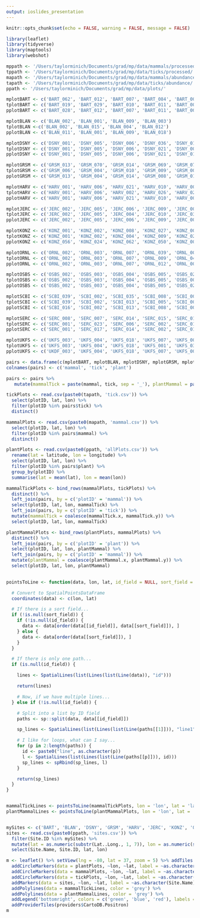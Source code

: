 ```yaml
---
output: ioslides_presentation
---
```


```r
knitr::opts_chunk$set(echo = FALSE, warning = FALSE, message = FALSE)

library(leaflet)
library(tidyverse)
library(maptools)
library(webshot)
```

```r
mppath <- '/Users/taylorminich/Documents/grad/mp/data/mammals/processed/'
tppath <- '/Users/taylorminich/Documents/grad/mp/data/ticks/processed/'
mapath <- '/Users/taylorminich/Documents/grad/mp/data/mammals/abundance/'
tapath <- '/Users/taylorminich/Documents/grad/mp/data/ticks/abundance/'
ppath <- '/Users/taylorminich/Documents/grad/mp/data/plots/'

mplotBART <- c('BART_062', 'BART_012', 'BART_007', 'BART_084', 'BART_001', 'BART_015')
tplotBART <- c('BART_019', 'BART_029', 'BART_010', 'BART_011', 'BART_002', 'BART_015')
pplotBART <- c('BART_028', 'BART_012', 'BART_007', 'BART_011', 'BART_001', 'BART_015')

mplotBLAN <- c('BLAN_002', 'BLAN_001', 'BLAN_009', 'BLAN_003')
tplotBLAN <-c('BLAN_002', 'BLAN_015', 'BLAN_004', 'BLAN_012')
pplotBLAN <- c('BLAN_011', 'BLAN_001', 'BLAN_009', 'BLAN_018')

mplotDSNY <- c('DSNY_001', 'DSNY_005', 'DSNY_006', 'DSNY_036', 'DSNY_016', 'DSNY_009', 'DSNY_004')
tplotDSNY <- c('DSNY_001', 'DSNY_005', 'DSNY_006', 'DSNY_021', 'DSNY_008', 'DSNY_014', 'DSNY_004')
pplotDSNY <- c('DSNY_001', 'DSNY_005', 'DSNY_006', 'DSNY_021', 'DSNY_016', 'DSNY_009', 'DSNY_004')

mplotGRSM <- c('GRSM_013', 'GRSM_070', 'GRSM_014', 'GRSM_069', 'GRSM_071', 'GRSM_003', 'GRSM_015')
tplotGRSM <- c('GRSM_006', 'GRSM_004', 'GRSM_010', 'GRSM_009', 'GRSM_005', 'GRSM_003', 'GRSM_015')
pplotGRSM <- c('GRSM_013', 'GRSM_004', 'GRSM_014', 'GRSM_008', 'GRSM_011', 'GRSM_003', 'GRSM_015')

mplotHARV <- c('HARV_001', 'HARV_006', 'HARV_021', 'HARV_010', 'HARV_008', 'HARV_023', 'HARV_032')
tplotHARV <- c('HARV_001', 'HARV_006', 'HARV_002', 'HARV_026', 'HARV_020', 'HARV_004', 'HARV_022')
pplotHARV <- c('HARV_001', 'HARV_006', 'HARV_021', 'HARV_010', 'HARV_008', 'HARV_023', 'HARV_022')

mplotJERC <- c('JERC_002', 'JERC_005', 'JERC_006', 'JERC_009', 'JERC_003', 'JERC_019')
tplotJERC <- c('JERC_002', 'JERC_005', 'JERC_004', 'JERC_010', 'JERC_034', 'JERC_044')
pplotJERC <- c('JERC_002', 'JERC_005', 'JERC_006', 'JERC_009', 'JERC_003', 'JERC_019')

mplotKONZ <- c('KONZ_001', 'KONZ_002', 'KONZ_008', 'KONZ_027', 'KONZ_006', 'KONZ_005')
tplotKONZ <- c('KONZ_001', 'KONZ_002', 'KONZ_004', 'KONZ_009', 'KONZ_025', 'KONZ_007')
pplotKONZ <- c('KONZ_056', 'KONZ_024', 'KONZ_062', 'KONZ_050', 'KONZ_003', 'KONZ_065')

mplotORNL <- c('ORNL_002', 'ORNL_003', 'ORNL_007', 'ORNL_039', 'ORNL_001', 'ORNL_027')
tplotORNL <- c('ORNL_002', 'ORNL_003', 'ORNL_007', 'ORNL_009', 'ORNL_040', 'ORNL_008')
pplotORNL <- c('ORNL_002', 'ORNL_003', 'ORNL_007', 'ORNL_012', 'ORNL_001', 'ORNL_027')

mplotOSBS <- c('OSBS_002', 'OSBS_003', 'OSBS_004', 'OSBS_005', 'OSBS_023', 'OSBS_012')
tplotOSBS <- c('OSBS_002', 'OSBS_003', 'OSBS_004', 'OSBS_005', 'OSBS_001', 'OSBS_022')
pplotOSBS <- c('OSBS_002', 'OSBS_003', 'OSBS_004', 'OSBS_005', 'OSBS_023', 'OSBS_012')

mplotSCBI <- c('SCBI_039', 'SCBI_002', 'SCBI_035', 'SCBI_008', 'SCBI_004', 'SCBI_003')
tplotSCBI <- c('SCBI_039', 'SCBI_002', 'SCBI_013', 'SCBI_005', 'SCBI_006', 'SCBI_007')
pplotSCBI <- c('SCBI_016', 'SCBI_002', 'SCBI_013', 'SCBI_008', 'SCBI_004', 'SCBI_003')

mplotSERC <- c('SERC_008', 'SERC_007', 'SERC_014', 'SERC_015', 'SERC_011', 'SERC_031')
tplotSERC <- c('SERC_001', 'SERC_023', 'SERC_006', 'SERC_002', 'SERC_012', 'SERC_005')
pplotSERC <- c('SERC_001', 'SERC_017', 'SERC_014', 'SERC_002', 'SERC_011', 'SERC_003')

mplotUKFS <- c('UKFS_003', 'UKFS_004', 'UKFS_018', 'UKFS_007', 'UKFS_009', 'UKFS_010')
tplotUKFS <- c('UKFS_003', 'UKFS_004', 'UKFS_018', 'UKFS_001', 'UKFS_030', 'UKFS_002')
pplotUKFS <- c('UKDF_003', 'UKFS_004', 'UKFS_018', 'UKFS_007', 'UKFS_002', 'UKFS_010')

pairs <- data.frame(c(mplotBART, mplotBLAN, mplotDSNY, mplotGRSM, mplotHARV, mplotJERC, mplotKONZ, mplotORNL, mplotOSBS, mplotSCBI, mplotSERC, mplotUKFS), c(tplotBART, tplotBLAN, tplotDSNY, tplotGRSM, tplotHARV, tplotJERC, tplotKONZ, tplotORNL, tplotOSBS, tplotSCBI, tplotSERC, tplotUKFS), c(pplotBART, pplotBLAN, pplotDSNY, pplotGRSM, pplotHARV, pplotJERC, pplotKONZ, pplotORNL, pplotOSBS, pplotSCBI, pplotSERC, pplotUKFS))
colnames(pairs) <- c('mammal', 'tick', 'plant')

pairs <- pairs %>%
   mutate(mammalTick = paste(mammal, tick, sep = '_'), plantMammal = paste(plant, mammal, sep = '_'))

tickPlots <- read.csv(paste0(tapath, 'tick.csv')) %>%
  select(plotID, lat, lon) %>%
  filter(plotID %in% pairs$tick) %>%
  distinct()

mammalPlots <- read.csv(paste0(mapath, 'mammal.csv')) %>%
  select(plotID, lat, lon) %>%
  filter(plotID %in% pairs$mammal) %>%
  distinct()

plantPlots <- read.csv(paste0(ppath, 'allPlots.csv')) %>%
  rename(lat = latitude, lon = longitude) %>%
  select(plotID, lat, lon) %>%
  filter(plotID %in% pairs$plant) %>%
  group_by(plotID) %>%
  summarise(lat = mean(lat), lon = mean(lon))

mammalTickPlots <- bind_rows(mammalPlots, tickPlots) %>%
  distinct() %>%
  left_join(pairs, by = c('plotID' = 'mammal')) %>%
  select(plotID, lat, lon, mammalTick) %>%
  left_join(pairs, by = c('plotID' = 'tick')) %>%
  mutate(mammalTick = coalesce(mammalTick.x, mammalTick.y)) %>%
  select(plotID, lat, lon, mammalTick)

plantMammalPlots <- bind_rows(plantPlots, mammalPlots) %>%
  distinct() %>%
  left_join(pairs, by = c('plotID' = 'plant')) %>%
  select(plotID, lat, lon, plantMammal) %>%
  left_join(pairs, by = c('plotID' = 'mammal')) %>%
  mutate(plantMammal = coalesce(plantMammal.x, plantMammal.y)) %>%
  select(plotID, lat, lon, plantMammal)
  

pointsToLine <- function(data, lon, lat, id_field = NULL, sort_field = NULL) {

  # Convert to SpatialPointsDataFrame
  coordinates(data) <- c(lon, lat)

  # If there is a sort field...
  if (!is.null(sort_field)) {
    if (!is.null(id_field)) {
      data <- data[order(data[[id_field]], data[[sort_field]]), ]
    } else {
      data <- data[order(data[[sort_field]]), ]
    }
  }

  # If there is only one path...
  if (is.null(id_field)) {

    lines <- SpatialLines(list(Lines(list(Line(data)), "id")))

    return(lines)

    # Now, if we have multiple lines...
  } else if (!is.null(id_field)) {  

    # Split into a list by ID field
    paths <- sp::split(data, data[[id_field]])

    sp_lines <- SpatialLines(list(Lines(list(Line(paths[[1]])), "line1")))

    # I like for loops, what can I say...
    for (p in 2:length(paths)) {
      id <- paste0("line", as.character(p))
      l <- SpatialLines(list(Lines(list(Line(paths[[p]])), id)))
      sp_lines <- spRbind(sp_lines, l)
    }

    return(sp_lines)
  }
}


mammalTickLines <- pointsToLine(mammalTickPlots, lon = 'lon', lat = 'lat', id_field = 'mammalTick')
plantMammalLines <- pointsToLine(plantMammalPlots, lon = 'lon', lat = 'lat', id_field = 'plantMammal')


mySites <- c('BART', 'BLAN', 'DSNY', 'GRSM', 'HARV', 'JERC', 'KONZ', 'ORNL', 'OSBS', 'SCBI', 'SERC', 'UKFS')
sites <- read.csv(paste0(ppath, 'sites.csv')) %>%
  filter(Site.ID %in% mySites) %>%
  mutate(lat = as.numeric(substr(Lat..Long., 1, 7)), lon = as.numeric(substr(Lat..Long., 10, 18))) %>%
  select(Site.Name, Site.ID, lat, lon)

m <- leaflet() %>% setView(lng = -80, lat = 37, zoom = 5) %>% addTiles() %>%
  addCircleMarkers(data = plantPlots, ~lon, ~lat, label = ~as.character(plotID), radius = 6, color = 'green', fillOpacity = 0.5) %>%
  addCircleMarkers(data = mammalPlots, ~lon, ~lat, label = ~as.character(plotID), radius = 6, color = 'blue', fillOpacity = 0.5) %>%
  addCircleMarkers(data = tickPlots, ~lon, ~lat, label = ~as.character(plotID), radius = 6, color = 'red', fillOpacity = 0.5) %>%
  addMarkers(data = sites, ~lon, ~lat, label = ~as.character(Site.Name)) %>%
  addPolylines(data = mammalTickLines, color = 'grey') %>%
  addPolylines(data = plantMammalLines, color = 'grey') %>%
  addLegend('bottomright', colors = c('green', 'blue', 'red'), labels = c('plant', 'mammal', 'tick')) %>%
  addProviderTiles(providers$CartoDB.Positron)
m
```
